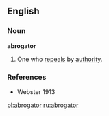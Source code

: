 ==English==
===Noun===
'''abrogator'''

#One who [[repeals]] by [[authority]].

===References===
*Webster 1913

[[pl:abrogator]]
[[ru:abrogator]]